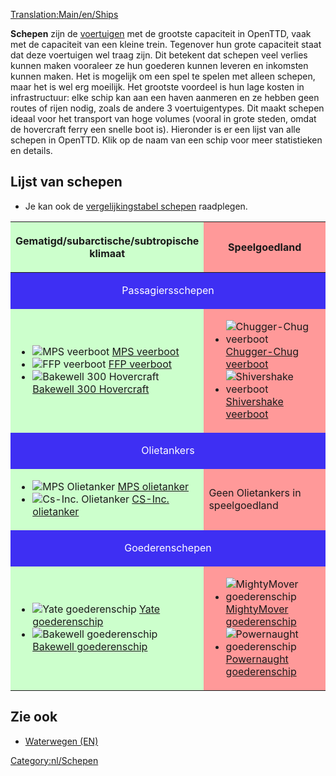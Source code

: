 [[Translation:Main/en/Ships]]{{en/-}}{{nl/Inhoudsopgave}}

'''Schepen''' zijn de [[Main/nl/voertuigen|voertuigen]] met de grootste capaciteit in OpenTTD, vaak met de capaciteit van een kleine trein. Tegenover hun grote capaciteit staat dat deze voertuigen wel traag zijn. Dit betekent dat schepen veel verlies kunnen maken vooraleer ze hun goederen kunnen leveren en inkomsten kunnen maken. Het is mogelijk om een spel te spelen met alleen schepen, maar het is wel erg moeilijk. Het grootste voordeel is hun lage kosten in infrastructuur: elke schip kan aan een haven aanmeren en ze hebben geen routes of rijen nodig, zoals de andere 3 voertuigentypes. Dit maakt schepen ideaal voor het transport van hoge volumes (vooral in grote steden, omdat de hovercraft ferry een snelle boot is). Hieronder is er een lijst van alle schepen in OpenTTD. Klik op de naam van een schip voor meer statistieken en details.

==Lijst van schepen==
* Je kan ook de [[Main/nl/Vergelijkingstabel schepen|vergelijkingstabel schepen]] raadplegen.

{|border="1" cellspacing="2" cellpadding="3" rules="all" style="margin:1em 1em 1em 0; border:solid 1px #AAAAAA;"
!width="50%" style="background: #ccffcc" | Gematigd/subarctische/subtropische klimaat
!width="50%" style="background: #ff9999" | Speelgoedland
|-
! colspan="2" style="background: #3e2ff3; color:white" align="center" | Passagiersschepen
|-
| style="background: #ccffcc" |
*[[File:en/Ferry.png|MPS veerboot]] [[Main/nl/MPS veerboot|MPS veerboot]]
*[[File:en/Ferry.png|FFP veerboot]] [[Main/nl/FFP veerboot|FFP veerboot]]
*[[File:en/Hovercraft.png|Bakewell 300 Hovercraft]] [[Main/nl/Bakewell 300 Hovercraft|Bakewell 300 Hovercraft]]
| style="background: #ff9999" |
*[[File:en/Toylandpassengership.png|Chugger-Chug veerboot]] [[Main/nl/Chugger-Chug veerboot|Chugger-Chug veerboot]]
*[[File:en/Toylandpassengership.png|Shivershake veerboot]] [[Main/nl/Shivershake veerboot|Shivershake veerboot]]
|-
! colspan="2" style="background: #3e2ff3; color:white" align="center" | Olietankers
|-
| style="background: #ccffcc" |
*[[File:en/OilTanker.png|MPS Olietanker]] [[Main/nl/MPS olietanker|MPS olietanker]]
*[[File:en/OilTanker.png|Cs-Inc. Olietanker]] [[Main/nl/Cs-Inc. olietanker|CS-Inc. olietanker]]
| style="background: #ff9999" | Geen Olietankers in speelgoedland
|-
! colspan="2" style="background: #3e2ff3; color:white" align="center" | Goederenschepen
|-
| style="background: #ccffcc" |
*[[File:en/CargoShip.png|Yate goederenschip]] [[Main/nl/Yate goederenschip|Yate goederenschip]]
*[[File:en/CargoShip.png|Bakewell goederenschip]] [[Main/nl/Bakewell goederenschip|Bakewell goederenschip]]
| style="background: #ff9999" |
*[[File:en/Toylandcargoship.png|MightyMover goederenschip]] [[Main/nl/MightyMover goederenschip|MightyMover goederenschip]]
*[[File:en/Toylandcargoship.png|Powernaught goederenschip]] [[Main/nl/Powernaught goederenschip|Powernaught goederenschip]]
|}

==Zie ook==
*[[Main/en/Waterway construction#Operating ships|Waterwegen (EN)]]


[[Category:nl/Schepen]]
